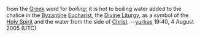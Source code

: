 from the [[Greek]] word for ''boiling''; it is hot to boiling water added to the chalice in the [[Byzantine]] [[Eucharist]], the [[Divine Liturgy]], as a symbol of the [[Holy Spirit]] and the water from the side of [[Christ]].
--[[User:Yurkus|yurkus]] 19:40, 4 August 2005 (UTC)